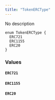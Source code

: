 ```yaml
---
title: "TokenERCType"
---
```


No description

```
enum TokenERCType {
  ERC721
  ERC1155
  ERC20
}

```

### Values[](#values "Direct link to heading")

#### `ERC721`[](#erc721 "Direct link to heading")

#### `ERC1155`[](#erc1155 "Direct link to heading")

#### `ERC20`[](#erc20 "Direct link to heading")